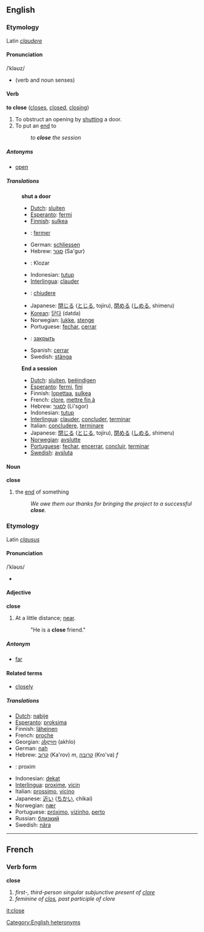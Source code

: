 ==English==
===Etymology===
Latin ''[[claudere]]''

====Pronunciation====
/ˈkləʊz/
*{{audio|en-us-close-verb.ogg|Audio (US)}} (verb and noun senses)

==== Verb ====
'''to close'''  ([[closes]], [[closed]], [[closing]])
#To obstruct an opening by [[shut]]ting a door.
#To put an [[end]] to
#:''to '''close''' the session''

=====Antonyms=====
*[[open]]

=====Translations=====
:'''shut a door'''
:*[[Dutch]]: [[sluiten]]
:*[[Esperanto]]: [[fermi]]
:*[[Finnish]]: [[sulkea]]
:*{{fr}}: [[fermer]]
:*German: [[schliessen]]
:*Hebrew: [[סגור]] (Sa'gur)
:*{{io}}: Klozar
:*Indonesian: [[tutup]]
:*[[Interlingua]]: [[clauder]]
:*{{it}}: [[chiudere]]
:*Japanese: [[閉じる]] ([[とじる]], tojiru), [[閉める]] ([[しめる]], shimeru)
:*[[Korean]]: [[닫다]] (datda)
:*Norwegian: [[lukke]], [[stenge]]
:*Portuguese: [[fechar]], [[cerrar]]
:*{{ru}}: [[закрыть]]
:*Spanish: [[cerrar]]
:*Swedish: [[stänga]]
:'''End a session'''
:*[[Dutch]]: [[sluiten]], [[beëindigen]]
:*[[Esperanto]]: [[fermi]], [[fini]]
:*Finnish: [[lopettaa]], [[sulkea]]
:*French: [[clore]], [[mettre fin à]]
:*Hebrew: [[לסגור]] (Li'sgor)
:*Indonesian: [[tutup]]
:*[[Interlingua]]: [[clauder]], [[concluder]], [[terminar]]
:*Italian: [[concludere]], [[terminare]]
:*Japanese: [[閉じる]] ([[とじる]], tojiru), [[閉める]] ([[しめる]], shimeru)
:*[[Norwegian]]: [[avslutte]]
:*[[Portuguese]]: [[fechar]], [[encerrar]], [[concluir]], [[terminar]]
:*[[Swedish]]: [[avsluta]]

====Noun====
'''close'''
#the [[end]] of something
#:''We owe them our thanks for bringing the project to a successful '''close'''.''

===Etymology===
Latin ''[[clausus]]''

====Pronunciation====
/ˈkləʊs/
*{{audio|en-us-close-adj.ogg|Audio (US)}}

==== Adjective ====
'''close'''
#At a little distance; [[near]].
#:"He is a '''close''' friend."

=====Antonym=====
*[[far]]

====Related terms====
*[[closely]]

===== Translations =====
*[[Dutch]]: [[nabije]]
*[[Esperanto]]: [[proksima]]
*Finnish: [[läheinen]]
*French: [[proche]]
*Georgian: [[ახლო]] (akhlo)
*German: [[nah]]
*Hebrew: [[קרוב]] (Ka'rov) ''m'', [[קרובה]] (Kro'va) ''f''
*{{io}}: proxim
*Indonesian: [[dekat]]
*[[Interlingua]]: [[proxime]], [[vicin]]
*Italian: [[prossimo]], [[vicino]]
*Japanese: [[近い]] ([[ちかい]], chikai)
*Norwegian: [[nær]]
*Portuguese: [[próximo]], [[vizinho]], [[perto]]
*Russian: [[близкий]]
*Swedish: [[nära]]

----

==French==
===Verb form===
'''close'''

# ''first-, third-person singular subjunctive present of [[clore]]''
# ''feminine of [[clos]], past participle of clore''

[[it:close]]

[[Category:English heteronyms]]